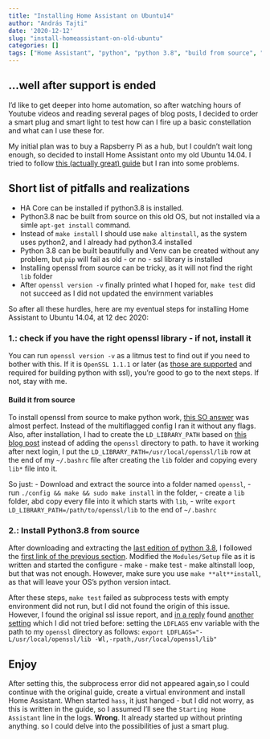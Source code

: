 ```yaml
---
title: "Installing Home Assistant on Ubuntu14"
author: "András Tajti"
date: '2020-12-12'
slug: "install-homeassistant-on-old-ubuntu"
categories: []
tags: ["Home Assistant", "python", "python 3.8", "build from source", "openssl"]
---
```



## ...well after support is ended

I'd like to get deeper into home automation, so after watching
hours of Youtube videos and reading several pages of blog posts,
I decided to order a smart plug and smart light to test how can I
fire up a basic constellation and what can I use these for.

My initial plan was to buy a Rapsberry Pi as a hub, but I couldn't
wait long enough, so decided to install Home Assistant onto my old
Ubuntu 14.04. I tried to follow
[this (actually great) guide](https://www.raspberryfield.life/2020/06/14/getting-started-with-home-assistant-core-installing/)
but I ran into some problems.

## Short list of pitfalls and realizations

 - HA Core can be installed if python3.8 is installed.
 - Python3.8 nac be built from source on this old OS, but
   not installed via a simle `apt-get install` command.
 - Instead of `make install` I should use `make altinstall`,
   as the system uses python2, and I already had python3.4 installed
 - Python 3.8 can be built beautifully and Venv can be
   created without any problem, but `pip` will fail as
   old - or no - ssl library is installed
 - Installing openssl from source can be tricky, as it
   will not find the right `lib` folder
 - After `openssl version -v`  finally printed what I hoped for,
   `make test` did not succeed as I did not updated the envirnment variables

So after all these hurdles, here are my eventual steps for installing
Home Assistant to Ubuntu 14.04, at 12 dec 2020:

### 1.: check if you have the right openssl library - if not, install it

You can run `openssl version -v` as a litmus test to find out if you need
to bother with this. If it is `OpenSSL 1.1.1` or later (as
[those are supported](https://www.openssl.org/source/) and required for building
python with ssl), you're good to go to the next steps. If not, stay with me.

#### Build it from source

To install openssl from source to make python work,
[this SO answer](https://stackoverflow.com/a/59472813) was almost perfect.
Instead of the multiflagged config I ran it without any flags. Also, after
installation, I had to create the `LD_LIBRARY_PATH` based on
[this blog post](https://www.bswen.com/2018/11/others-Openssl-version-cause-error-when-loading-shared-libraries-libssl.so.1.1.html)
instead of adding the `openssl` directory to path.
to have it working after next login, I put the
`LD_LIBRARY_PATH=/usr/local/openssl/lib` row at the end of my `~/.bashrc` file
after creating the `lib` folder and copying every `lib*` file into it.

So just:
 - Download and extract the source into a folder named `openssl`,
 - run `./config && make && sudo make install` in the folder,
 - create a `lib` folder, abd copy every file into it which starts with `lib`,
 - write `export LD_LIBRARY_PATH=/path/to/openssl/lib` to the end of `~/.bashrc`

### 2.: Install Python3.8 from source

After downloading and extracting the [last edition of
python 3.8](https://www.python.org/downloads/release/python-386/),
I followed the [first link of the previous section](https://stackoverflow.com/a/59472813).
Modified the `Modules/Setup` file as it is written and started the
configure - make - make test - make altinstall loop, but that was not enough.
However, make sure you use `make **alt**install`, as that will leave your OS's
python version intact.

After these steps, `make test` failed as subprocess tests with empty environment
did not run, but I did not found the origin of this issue. However, I found
the original ssl issue report, and [in a reply](https://bugs.python.org/issue34028#msg358487)
found [another setting](https://help.dreamhost.com/hc/en-us/articles/360001435926-Installing-OpenSSL-locally-under-your-username)
which I did not tried before: setting  the `LDFLAGS` env variable with the
path to my `openssl` directory as follows:
`export LDFLAGS="-L/usr/local/openssl/lib -Wl,-rpath,/usr/local/openssl/lib"`

## Enjoy

After setting this, the subprocess error did not appeared again,so I could
continue with the original guide, create a virtual environment and
install Home Assistant. When started `hass`, it just hanged - but
I did not worry, as this is written in the guide, so I assumed I'll
see the `Starting Home Assistant` line in the logs. **Wrong**. It already 
started up without printing anything. so I could delve into the possibilities
of just a smart plug.

